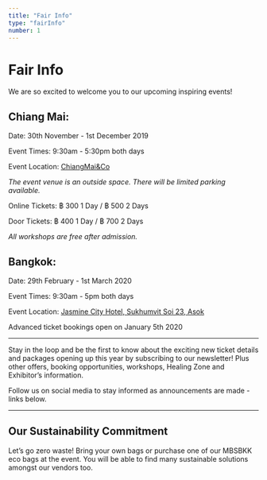```yaml
---
title: "Fair Info"
type: "fairInfo"
number: 1
---
```



# Fair Info

We are so excited to welcome you to our upcoming inspiring events!

## Chiang Mai:

<p><AltColorStrong >Date: </ AltColorStrong> 30th November - 1st December 2019</p>

<p><AltColorStrong >Event Times: </ AltColorStrong> 9:30am - 5:30pm both days</p>

<p><AltColorStrong >Event Location: </ AltColorStrong> <a href="https://goo.gl/maps/LPfGs6XuV9yvQqWr8">ChiangMai&Co</a></p>

_The event venue is an outside space. There will be limited parking available._

<p><AltColorStrong >Online Tickets:</ AltColorStrong> ฿ 300 1 Day / ฿ 500 2 Days</p>

<p><AltColorStrong >Door Tickets:</ AltColorStrong> ฿ 400 1 Day / ฿ 700 2 Days</p>

_All workshops are free after admission._

<!-- {/* <OutButton
  path="https://www.ticketmelon.com/mbsfairbkk/mindbodyspiritfairchiangmai"
  text="Book Now"
  type="2"
/>  -->

## Bangkok:

<p><AltColorStrong color="primary">Date: </ AltColorStrong> 29th February - 1st March 2020</p>

<p><AltColorStrong color="primary">Event Times: </ AltColorStrong> 9:30am - 5pm both days</p>

<p><AltColorStrong color="primary">Event Location: </ AltColorStrong> <a href="https://goo.gl/maps/jshrHKFmhR8h7ms7A">Jasmine City Hotel, Sukhumvit Soi 23, Asok</a></p>

<p><AltColorStrong color="primary">Advanced ticket bookings open on January 5th 2020 </ AltColorStrong></p>

---

Stay in the loop and be the first to know about the exciting new ticket details and packages opening up this year by subscribing to our newsletter! Plus other offers, booking opportunities, workshops, Healing Zone and Exhibitor’s information.

<MailChimpContainer>
  <MailChimp />
</MailChimpContainer>

Follow us on social media to stay informed as announcements are made - links below.

<SocialContainer>
  <Social />
</SocialContainer>

---

## Our Sustainability Commitment

Let’s go zero waste! Bring your own bags or purchase one of our MBSBKK eco bags at the event. You will be able to find many sustainable solutions amongst our vendors too.

